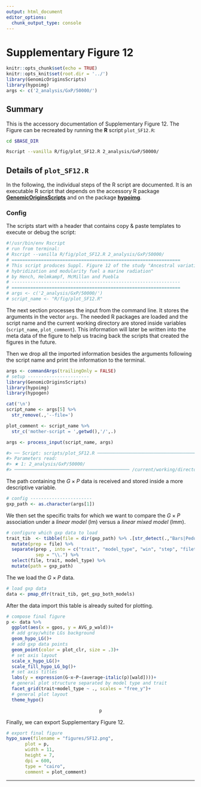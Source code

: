 ```yaml
---
output: html_document
editor_options:
  chunk_output_type: console
---
```

# Supplementary Figure 12

```r
knitr::opts_chunk$set(echo = TRUE)
knitr::opts_knit$set(root.dir = '../')
library(GenomicOriginsScripts)
library(hypoimg)
args <- c('2_analysis/GxP/50000/')
```

## Summary

This is the accessory documentation of Supplementary Figure 12.
The Figure can be recreated by running the **R** script `plot_SF12.R`:

```sh
cd $BASE_DIR

Rscript --vanilla R/fig/plot_SF12.R 2_analysis/GxP/50000/

```

## Details of `plot_SF12.R`

In the following, the individual steps of the R script are documented.
It is an executable R script that depends on the accessory R package [**GenomicOriginsScripts**](https://k-hench.github.io/GenomicOriginsScripts) and on the package [**hypoimg**](https://k-hench.github.io/hypoimg).

### Config

The scripts start with a header that contains copy & paste templates to execute or debug the script:

```r
#!/usr/bin/env Rscript
# run from terminal:
# Rscript --vanilla R/fig/plot_SF12.R 2_analysis/GxP/50000/
# ===============================================================
# This script produces Suppl. Figure 12 of the study "Ancestral variation,
# hybridization and modularity fuel a marine radiation"
# by Hench, Helmkampf, McMillan and Puebla
# ---------------------------------------------------------------
# ===============================================================
# args <- c('2_analysis/GxP/50000/')
# script_name <- "R/fig/plot_SF12.R"
```

The next section processes the input from the command line.
It stores the arguments in the vector `args`.
The needed R packages are loaded and the script name and the current working directory are stored inside variables (`script_name`, `plot_comment`).
This information will later be written into the meta data of the figure to help us tracing back the scripts that created the figures in the future.

Then we drop all the imported information besides the arguments following the script name and print the information to the terminal.

```r
args <- commandArgs(trailingOnly = FALSE)
# setup -----------------------
library(GenomicOriginsScripts)
library(hypoimg)
library(hypogen)

cat('\n')
script_name <- args[5] %>%
  str_remove(.,'--file=')

plot_comment <- script_name %>%
  str_c('mother-script = ',getwd(),'/',.)

args <- process_input(script_name, args)
```

```r
#> ── Script: scripts/plot_SF12.R ────────────────────────────────────────────
#> Parameters read:
#> ★ 1: 2_analysis/GxP/50000/
#> ─────────────────────────────────────────── /current/working/directory ──
```

The path containing the $G \times P$ data is received and stored inside a more descriptive variable.

```r
# config -----------------------
gxp_path <- as.character(args[1])
```

We then set the specific traits for which we want to compare the $G \times P$ association under a *linear model* (lm) versus a *linear mixed model* (lmm).

```r
# configure which gxp data to load
trait_tib  <- tibble(file = dir(gxp_path) %>% .[str_detect(.,"Bars|Peduncle|Snout")]) %>%
  mutate(prep = file) %>%
  separate(prep , into = c("trait", "model_type", "win", "step", "filetype", "zip"),
           sep = "\\.") %>%
  select(file, trait, model_type) %>%
  mutate(path = gxp_path)
```

The we load the $G \times P$ data.

```r
# load gxp data
data <- pmap_dfr(trait_tib, get_gxp_both_models)
```

After the data import this table is already suited for plotting. 

```r
# compose final figure
p <- data %>%
  ggplot(aes(x = gpos, y = AVG_p_wald))+
  # add gray/white LGs background
  geom_hypo_LG()+
  # add gxp data points
  geom_point(color = plot_clr, size = .3)+
  # set axis layout
  scale_x_hypo_LG()+
  scale_fill_hypo_LG_bg()+
  # set axis titles
  labs(y = expression(G~x~P~(average~italic(p)[wald])))+
  # general plot structure separated by model type and trait
  facet_grid(trait+model_type ~ ., scales = "free_y")+
  # general plot layout
  theme_hypo()
```

<center>
```r
p
```
</center>

Finally, we can export Supplementary Figure 12.

```r
# export final figure
hypo_save(filename = "figures/SF12.png",
       plot = p,
       width = 11,
       height = 7,
       dpi = 600,
       type = "cairo",
       comment = plot_comment)
```

---
